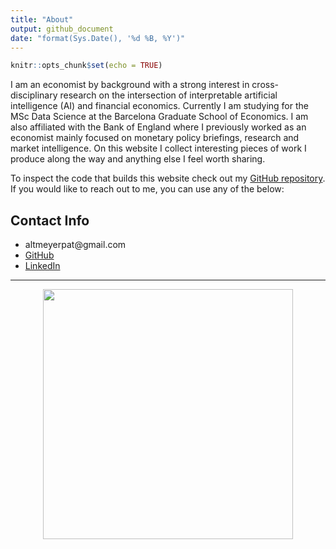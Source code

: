 ```yaml
---
title: "About"
output: github_document
date: "format(Sys.Date(), '%d %B, %Y')"
---
```


```r
knitr::opts_chunk$set(echo = TRUE)
```

I am an economist by background with a strong interest in cross-disciplinary research on the intersection of interpretable artificial intelligence (AI) and financial economics. Currently I am studying for the MSc Data Science at the Barcelona Graduate School of Economics. I am also affiliated with the Bank of England where I previously worked as an economist mainly focused on monetary policy briefings, research and market intelligence. On this website I collect interesting pieces of work I produce along the way and anything else I feel worth sharing.

To inspect the code that builds this website check out my [GitHub repository](https://github.com/pat-alt/patalt). If you would like to reach out to me, you can use any of the below:

## Contact Info {#contact}

- altmeyerpat@gmail.com
- [GitHub](https://github.com/pat-alt)
- [LinkedIn](https://www.linkedin.com/in/patrick-altmeyer-a2a25494/)

<hr>

<div style="text-align:center">
  <img src="/www/avatar.jpg"  width="400px"/>
</div>



